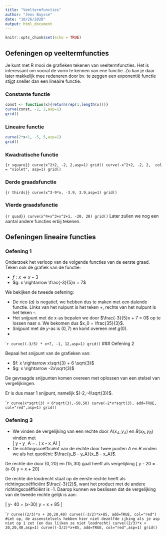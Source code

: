 ```yaml
---
title: "Veeltermfuncties"
author: "Jens Buysse"
date: "10/26/2020"
output: html_document
---
```


```r
knitr::opts_chunk$set(echo = TRUE)
```

## Oefeningen op veeltermfuncties

Je kunt met R mooi de grafieken tekenen van veeltermfuncties. Het is interessant om vooral de vorm te kennen van ene functie. Zo kan je daar later makkelijk mee redeneren door bv. te zeggen een exponentië functie stijgt sneller dan een lineaire functie. 

### Constante functie
```r
const <- function(x){return(rep(1,length(x)))}
curve(const, -2, 2,asp=1)
grid()
```

### Lineaire functie
```r
curve(2*x+1, -5, 5,asp=1)
grid()
```

### Kwadratische functie
```{r square}}
curve(x^2+2, -2, 2,asp=1)
grid()
curve(-x^2+2, -2, 2,  col = "violet", asp=1)
grid()
```

### Derde graadsfunctie
```{r thirds}}
curve(x^3-9*x, -3.9, 3.9,asp=1)
grid()
```

### Vierde graadsfunctie
```{r quad}}
curve(x^4+x^3+x^2+1, -20, 20)
grid()
```
Later zullen we nog een aantal andere functies erbij tekenen. 

## Oefeningen lineaire functies 

### Oefening 1

Onderzoek het verloop van de volgende functies van de eerste graad. Teken ook de grafiek van de functie:

- $f: x \rightarrow x - 3$
- $g: x \rightarrow \frac{-3}{5}x + 7$

We bekijken de tweede oefening:

- De rico $(a)$ is negatief, we hebben dus te maken met een dalende functie. Links van het nulpunt is het teken +, rechts van het nulpunt is het teken -. 
- Het snijpunt met de x-as bepalen we door $\frac{-3}{5}x + 7 = 0$ op te lossen naar $x$. We bekomen dus $x_0 = \frac{35}{3}$.
- Snijpunt met de $y$-as is $(0,7)$ en komt overeen met $g(0)$.
- 

````r
curve((-3/5) * x+7, -1, 12,asp=1)
grid()
```
### Oefening 2

Bepaal het snijpunt van de grafieken van:

- $f: x \rightarrow x\sqrt{3} + 6 \sqrt{3}$
- $g: x \rightarrow -2x\sqrt{3}$

De gevraagde snijpunten komen overeen met oplossen van een stelsel van vergelijkingen.

\begin{cases}
  y & = & x\sqrt{3} + 6 \sqrt{3} \\
  y & = & -2x\sqrt{3}
\end{cases}

\begin{cases}
  -2x\sqrt{3} & = & x\sqrt{3} + 6 \sqrt{3} \\
  y & = & -2x\sqrt{3}
\end{cases}

\begin{cases}
  (-2\sqrt{3}-\sqrt{3})x & = & 6 \sqrt{3} \\
  y & = & -2x\sqrt{3}
\end{cases}

\begin{cases}
  -3\sqrt{3}.x & = & 6 \sqrt{3} \\
  y & = & -2x\sqrt{3}
\end{cases}

\begin{cases}
  x & = & -2 \\
  y & = & -4\sqrt{3}
\end{cases}

Er is dus maar 1 snijpunt, namelijk $(-2,-4\sqrt{3})$.

````r
curve(x*sqrt(3) + 6*sqrt(3),-50,50)
curve(-2*x*sqrt(3), add=TRUE, col="red",asp=1)
grid()
```

### Oefening 3

- We vinden  de  vergelijking van een rechte door $A(x_A, y_A)$ en $B(x_B, y_B)$ vinden met    
    \[ y - y_ A = \frac{y_B - y_A}{x_B - x_A}	. ( x - x_A) \]
- De richtingscoëfficiënt van de rechte door twee punten $A$ en $B$ vinden we als het quotiënt:	$\frac{y_B - y_A}{x_B - x_A}$.

De rechte die door $(0,20)$ en $(15,30)$ gaat heeft als vergelijking 
\[ y - 20 = \frac{30 - 20}{15-0}.(x-0)  \Leftrightarrow y = \frac{2}{3}x + 20\]

De rechte die loodrecht staat op de eerste rechte heeft als richtingscoëfficiënt $\frac{-3}{2}$, want het product met de andere richtingscoëfficiënt is -1. Daarop kunnen we beslissen dat de vergelijking van de tweede rechte gelijk is aan:

\[ y- 40 = \frac{-3}{2}(x-30) \Leftrightarrow y = \frac{-3}{2}x + 85 \]

````r
curve((2/3)*x + 20,20,40)
curve((-3/2)*x+85, add=TRUE, col="red")
#Let op, de assenstelsels hebben hier niet dezelfde ijking als je asp niet op 1 zet (en dus lijken ze niet loodrecht)
curve((2/3)*x + 20,20,40,asp=1)
curve((-3/2)*x+85, add=TRUE, col="red",asp=1)
grid()
```


